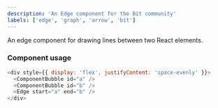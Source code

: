 ```yaml
---
description: 'An Edge component for the Bit community'
labels: ['edge', 'graph', 'arrow', 'bit']
---
```



An edge component for drawing lines between two React elements.

### Component usage

```js live=true
<div style={{ display: 'flex', justifyContent: 'space-evenly' }}>
  <ComponentBubble id="a" />
  <ComponentBubble id="b" />
  <Edge start="a" end="b" />
</div>
```
